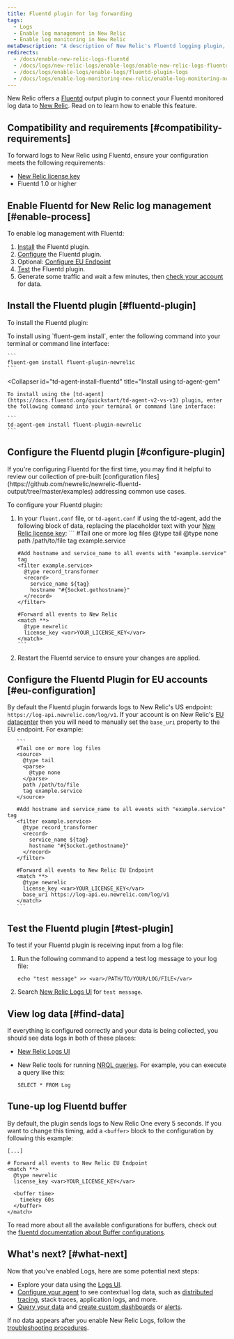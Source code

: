 ```yaml
---
title: Fluentd plugin for log forwarding
tags:
  - Logs
  - Enable log management in New Relic
  - Enable log monitoring in New Relic
metaDescription: "A description of New Relic's Fluentd logging plugin, and how to install it and configure it."
redirects:
  - /docs/enable-new-relic-logs-fluentd
  - /docs/logs/new-relic-logs/enable-logs/enable-new-relic-logs-fluentd
  - /docs/logs/enable-logs/enable-logs/fluentd-plugin-logs
  - /docs/logs/enable-log-monitoring-new-relic/enable-log-monitoring-new-relic/fluentd-plugin-log-forwarding
---
```


New Relic offers a [Fluentd](https://www.fluentd.org) output plugin to connect your Fluentd monitored log data to [New Relic](/docs/introduction-new-relic-logs). Read on to learn how to enable this feature.

## Compatibility and requirements [#compatibility-requirements]

To forward logs to New Relic using Fluentd, ensure your configuration meets the following requirements:

* [New Relic license key](/docs/apis/intro-apis/new-relic-api-keys/#ingest-license-key)
* Fluentd 1.0 or higher

## Enable Fluentd for New Relic log management [#enable-process]

To enable log management with Fluentd:

1. [Install](#fluentd-plugin) the Fluentd plugin.
2. [Configure](#configure-plugin) the Fluentd plugin.
3. Optional: [Configure EU Endpoint](#eu-configuration)
4. [Test](#test-plugin) the Fluentd plugin.
5. Generate some traffic and wait a few minutes, then [check your account](#find-data) for data.

## Install the Fluentd plugin [#fluentd-plugin]

To install the Fluentd plugin:

<CollapserGroup>
  <Collapser
    id="gem-install-fluentd"
    title="Install using fluent-gem install"
  >
    To install using `fluent-gem install`, enter the following command into your terminal or command line interface:

    ```
    fluent-gem install fluent-plugin-newrelic
    ```
  </Collapser>

  <Collapser
    id="td-agent-install-fluentd"
    title="Install using td-agent-gem"
  >
    To install using the [td-agent](https://docs.fluentd.org/quickstart/td-agent-v2-vs-v3) plugin, enter the following command into your terminal or command line interface:

    ```
    td-agent-gem install fluent-plugin-newrelic
    ```
  </Collapser>
</CollapserGroup>

## Configure the Fluentd plugin [#configure-plugin]

<Callout variant="tip">
  If you're configuring Fluentd for the first time, you may find it helpful to review our collection of pre-built [configuration files](https://github.com/newrelic/newrelic-fluentd-output/tree/master/examples) addressing common use cases.
</Callout>

To configure your Fluentd plugin:

1. In your `fluent.conf` file, or `td-agent.conf` if using the td-agent, add the following block of data, replacing the placeholder text with your [New Relic license key](/docs/accounts/install-new-relic/account-setup/license-key):
       ```
       #Tail one or more log files
       <source>
         @type tail
         <parse>
           @type none
         </parse>
         path /path/to/file
         tag example.service
       </source>

       #Add hostname and service_name to all events with "example.service" tag
       <filter example.service>
         @type record_transformer
         <record>
           service_name ${tag}
           hostname "#{Socket.gethostname}"
         </record>
       </filter>

       #Forward all events to New Relic
       <match **>
         @type newrelic
         license_key <var>YOUR_LICENSE_KEY</var>
       </match>
       ```

2. Restart the Fluentd service to ensure your changes are applied.

## Configure the Fluentd Plugin for EU accounts [#eu-configuration]

By default the Fluentd plugin forwards logs to New Relic's US endpoint: `https://log-api.newrelic.com/log/v1`. If your account is on New Relic's [EU datacenter](/docs/using-new-relic/welcome-new-relic/get-started/our-eu-us-region-data-centers/) then you will need to manually set the `base_uri` property to the EU endpoint. For example:

       ```
       #Tail one or more log files
       <source>
         @type tail
         <parse>
           @type none
         </parse>
         path /path/to/file
         tag example.service
       </source>

       #Add hostname and service_name to all events with "example.service" tag
       <filter example.service>
         @type record_transformer
         <record>
           service_name ${tag}
           hostname "#{Socket.gethostname}"
         </record>
       </filter>

       #Forward all events to New Relic EU Endpoint
       <match **>
         @type newrelic
         license_key <var>YOUR_LICENSE_KEY</var>
         base_uri https://log-api.eu.newrelic.com/log/v1
       </match>
       ```

## Test the Fluentd plugin [#test-plugin]

To test if your Fluentd plugin is receiving input from a log file:

1. Run the following command to append a test log message to your log file:

   ```
   echo "test message" >> <var>/PATH/TO/YOUR/LOG/FILE</var>
   ```
2. Search [New Relic Logs UI](https://one.newrelic.com/launcher/logger.log-launcher) for `test message`.


## View log data [#find-data]

If everything is configured correctly and your data is being collected, you should see data logs in both of these places:

* [New Relic Logs UI](https://one.newrelic.com/launcher/logger.log-launcher)
* New Relic tools for running [NRQL queries](/docs/chart-builder/use-chart-builder/choose-data/use-advanced-nrql-mode-specify-data). For example, you can execute a query like this:

  ```
  SELECT * FROM Log
  ```

## Tune-up log Fluentd buffer

By default, the plugin sends logs to New Relic One every 5 seconds. If you want to change this timing, add a `<buffer>` block to the configuration by following this example:

```
[...]

# Forward all events to New Relic EU Endpoint
<match **>
  @type newrelic
  license_key <var>YOUR_LICENSE_KEY</var>

  <buffer time>
    timekey 60s
  </buffer>
</match>
```

To read more about all the available configurations for buffers, check out the [fluentd documentation about Buffer configurations](https://docs.fluentd.org/configuration/buffer-section).

## What's next? [#what-next]

Now that you've enabled Logs, here are some potential next steps:

* Explore your data using the [Logs UI](/docs/explore-your-data-new-relic-logs-ui).
* [Configure your agent](/docs/logs/new-relic-logs/enable-logs-context/enable-logs-context-apm-agents) to see contextual log data, such as [distributed tracing](/docs/understand-dependencies/distributed-tracing/get-started/introduction-distributed-tracing), stack traces, application logs, and more.
* [Query your data](/docs/using-new-relic/data/understand-data/query-new-relic-data) and [create custom dashboards](/docs/dashboards/new-relic-one-dashboards/get-started/introduction-new-relic-one-dashboards) or [alerts](/docs/alerts/new-relic-alerts/configuring-alert-policies/create-edit-or-find-alert-policy).

If no data appears after you enable New Relic Logs, follow the [troubleshooting procedures](/docs/logs/new-relic-logs/troubleshooting/no-data-appears-logs).
